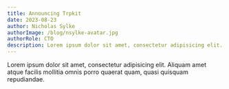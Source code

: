 ```yaml
---
title: Announcing Trpkit
date: 2023-08-23
author: Nicholas Sylke
authorImage: /blog/nsylke-avatar.jpg
authorRole: CTO
description: Lorem ipsum dolor sit amet, consectetur adipisicing elit. Delectus, neque.
---
```


Lorem ipsum dolor sit amet, consectetur adipisicing elit. Aliquam amet atque facilis mollitia omnis porro quaerat quam, quasi quisquam repudiandae.
